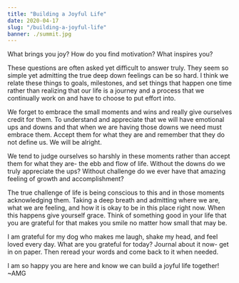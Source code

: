 ```yaml
---
title: "Building a Joyful Life"
date: 2020-04-17
slug: "/building-a-joyful-life"
banner: ./summit.jpg
---
```


What brings you joy? How do you find motivation? What inspires you?

These questions are often asked yet difficult to answer truly. They seem so simple yet admitting the true deep down feelings can be so hard. I think we relate these things to goals, milestones, and set things that happen one time rather than realizing that our life is a journey and a process that we continually work on and have to choose to put effort into.

We forget to embrace the small moments and wins and really give ourselves credit for them. To understand and appreciate that we will have emotional ups and downs and that when we are having those downs we need must embrace them. Accept them for what they are and remember that they do not define us. We will be alright.

We tend to judge ourselves so harshly in these moments rather than accept them for what they are- the ebb and flow of life. Without the downs do we truly appreciate the ups? Without challenge do we ever have that amazing feeling of growth and accomplishment? 

The true challenge of life is being conscious to this and in those moments acknowledging them. Taking a deep breath and admitting where we are, what we are feeling, and how it is okay to be in this place right now. When this happens give yourself grace. Think of something good in your life that you are grateful for that makes you smile no matter how small that may be. 

I am grateful for my dog who makes me laugh, shake my head, and feel loved every day. What are you grateful for today? Journal about it now- get in on paper. Then reread your words and come back to it when needed.  

I am so happy you are here and know we can build a joyful life together! ~AMG